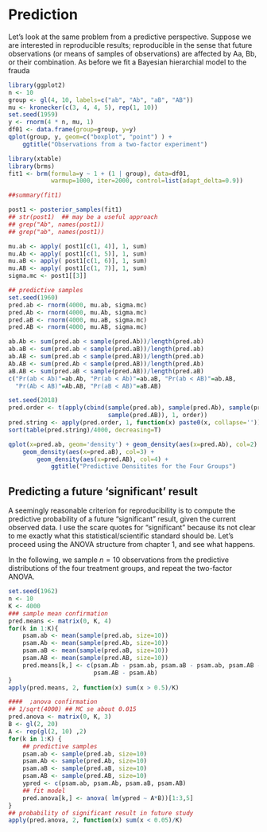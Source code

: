 # Prediction

Let's look at the same problem from a predictive perspective. Suppose we are
interested in reproducible results; reproducible in the sense that future
observations (or means of samples of observations) are affected by Aa, Bb, or
their combination.  As before we fit a Bayesian hierarchial model to the frauda


<!-- ```{r init, echo=F} -->
<!-- library(knitr) -->
<!-- Hmisc::knitrSet(w=7, h=5, lang='markdown') ## omit the ## at the beginning of R output -->
<!-- ## lines -->
<!-- ##args(Hmisc::knitrSet) -->
<!-- ``` -->

```r
library(ggplot2)
n <- 10
group <- gl(4, 10, labels=c("ab", "Ab", "aB", "AB"))
mu <- kronecker(c(3, 4, 4, 5), rep(1, 10))
set.seed(1959)
y <- rnorm(4 * n, mu, 1)
df01 <- data.frame(group=group, y=y)
qplot(group, y, geom=c("boxplot", "point") ) +
    ggtitle("Observations from a two-factor experiment")
```

```r
library(xtable)
library(brms)
fit1 <- brm(formula=y ~ 1 + (1 | group), data=df01,
            warmup=1000, iter=2000, control=list(adapt_delta=0.9))

##summary(fit1)

post1 <- posterior_samples(fit1)
## str(post1)  ## may be a useful approach
## grep("Ab", names(post1))
## grep("ab", names(post1))

mu.ab <- apply( post1[c(1, 4)], 1, sum)
mu.Ab <- apply( post1[c(1, 5)], 1, sum)
mu.aB <- apply( post1[c(1, 6)], 1, sum)
mu.AB <- apply( post1[c(1, 7)], 1, sum)
sigma.mc <- post1[[3]]

## predictive samples
set.seed(1960)
pred.ab <- rnorm(4000, mu.ab, sigma.mc)
pred.Ab <- rnorm(4000, mu.Ab, sigma.mc)
pred.aB <- rnorm(4000, mu.aB, sigma.mc)
pred.AB <- rnorm(4000, mu.AB, sigma.mc)

ab.Ab <- sum(pred.ab < sample(pred.Ab))/length(pred.ab)
ab.aB <- sum(pred.ab < sample(pred.aB))/length(pred.ab)
ab.AB <- sum(pred.ab < sample(pred.AB))/length(pred.ab)
Ab.AB <- sum(pred.Ab < sample(pred.AB))/length(pred.Ab)
aB.AB <- sum(pred.aB < sample(pred.AB))/length(pred.aB)
c("Pr(ab < Ab)"=ab.Ab, "Pr(ab < Ab)"=ab.aB, "Pr(ab < AB)"=ab.AB,
  "Pr(Ab < AB)"=Ab.AB, "Pr(aB < AB)"=aB.AB)

set.seed(2018)
pred.order <- t(apply(cbind(sample(pred.ab), sample(pred.Ab), sample(pred.aB),
                            sample(pred.AB)), 1, order)) 
pred.string <- apply(pred.order, 1, function(x) paste0(x, collapse=''))
sort(table(pred.string)/4000, decreasing=T)

```

```r
qplot(x=pred.ab, geom='density') + geom_density(aes(x=pred.Ab), col=2) +
    geom_density(aes(x=pred.aB), col=3) +
        geom_density(aes(x=pred.AB), col=4) +
            ggtitle("Predictive Densitites for the Four Groups")

```

## Predicting a future 'significant' result

A seemingly reasonable criterion for reproducibility is to compute the
predictive probability of a future "significant" result, given the current
observed data.  I use the scare quotes for "significant" because its not clear
to me exactly what this statistical/scientific standard should be.  Let's
proceed using the ANOVA structure from chapter 1, and see what happens.

In the following, we sample $n = 10$ observations from the predictive
distributions of the four treatment groups, and repeat the two-factor ANOVA.

```r
set.seed(1962)
n <- 10
K <- 4000
### sample mean confirmation
pred.means <- matrix(0, K, 4)
for(k in 1:K){
    psam.ab <- mean(sample(pred.ab, size=10))
    psam.Ab <- mean(sample(pred.Ab, size=10))
    psam.aB <- mean(sample(pred.aB, size=10))
    psam.AB <- mean(sample(pred.AB, size=10))
    pred.means[k,] <- c(psam.Ab - psam.ab, psam.aB - psam.ab, psam.AB - psam.ab,
                        psam.AB - psam.Ab)
}
apply(pred.means, 2, function(x) sum(x > 0.5)/K)

####  ;anova confirmation
## 1/sqrt(4000) ## MC se about 0.015
pred.anova <- matrix(0, K, 3)
B <- gl(2, 20)
A <- rep(gl(2, 10) ,2)
for(k in 1:K) {
    ## predictive samples
    psam.ab <- sample(pred.ab, size=10)
    psam.Ab <- sample(pred.Ab, size=10)
    psam.aB <- sample(pred.aB, size=10)
    psam.AB <- sample(pred.AB, size=10)
    ypred <- c(psam.ab, psam.Ab, psam.aB, psam.AB)
    ## fit model
    pred.anova[k,] <- anova( lm(ypred ~ A*B))[1:3,5]
}
## probability of significant result in future study
apply(pred.anova, 2, function(x) sum(x < 0.05)/K)
```
